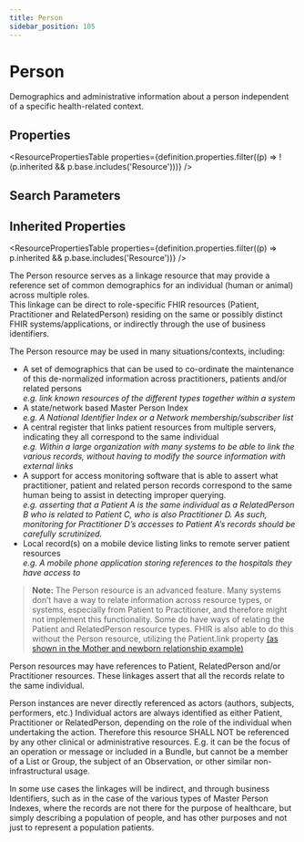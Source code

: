 ```yaml
---
title: Person
sidebar_position: 105
---
```



# Person

Demographics and administrative information about a person independent of a specific health-related context.

<Tabs queryString="section">
  <TabItem value="schema" label="Schema" default>

## Properties

<ResourcePropertiesTable
  properties={definition.properties.filter((p) => !(p.inherited && p.base.includes('Resource')))}
/>

## Search Parameters

<SearchParamsTable searchParams={definition.searchParameters} />

## Inherited Properties

<ResourcePropertiesTable properties={definition.properties.filter((p) => p.inherited && p.base.includes('Resource'))} />

  </TabItem>
  <TabItem value="usage" label="Usage">
<div> <a name="scope"></a> <p>   The <Link to="/docs/api/fhir/resources/person">Person</Link> resource serves as a linkage resource that may provide a reference set of common demographics    for an individual (human or animal) across multiple roles.<br/>   This linkage can be direct to role-specific FHIR resources (Patient, <Link to="/docs/api/fhir/resources/practitioner">Practitioner</Link> and <Link to="/docs/api/fhir/resources/relatedperson">RelatedPerson</Link>)   residing on the same or possibly distinct FHIR systems/applications, or indirectly through the use of   business identifiers. </p>   <p>   The <Link to="/docs/api/fhir/resources/person">Person</Link> resource may be used in many situations/contexts, including:   </p>   <ul>   <li>A set of demographics that can be used to co-ordinate the maintenance of this   de-normalized information across practitioners, patients and/or related persons<br/>   <i>e.g. link known resources of the different types together within a system</i></li>   <li>A state/network based Master <Link to="/docs/api/fhir/resources/person">Person</Link> Index<br/>   <i>e.g. A National <Link to="/docs/api/fhir/datatypes/identifier">Identifier</Link> Index or a Network membership/subscriber list</i></li>   <li>A central register that links patient resources from multiple servers, indicating they   all correspond to the same individual<br/>   <i>e.g. Within a large organization with many systems to be able to link the various records,    without having to modify the source information with external links</i></li>   <li>A support for access monitoring software that is able to assert what practitioner,    patient and related person records correspond to the same human being to assist in    detecting improper querying.<br/>   <i>e.g. asserting that a <Link to="/docs/api/fhir/resources/patient">Patient</Link> A is the same individual as a <Link to="/docs/api/fhir/resources/relatedperson">RelatedPerson</Link> B who is   related to <Link to="/docs/api/fhir/resources/patient">Patient</Link> C, who is also <Link to="/docs/api/fhir/resources/practitioner">Practitioner</Link> D.  As such, monitoring for <Link to="/docs/api/fhir/resources/practitioner">Practitioner</Link>   D’s accesses to <Link to="/docs/api/fhir/resources/patient">Patient</Link> A’s records should be carefully scrutinized.</i></li>   <li>Local record(s) on a mobile device listing links to remote server patient resources<br/>   <i>e.g. A mobile phone application storing references to the hospitals they have access to</i></li>   </ul>   <blockquote class="stu-note">     <a name="advanced"></a>     <p>     <b>Note:</b>  The <Link to="/docs/api/fhir/resources/person">Person</Link> resource is an advanced feature.  Many systems don’t have a way     to relate information across resource types, or systems, especially from <Link to="/docs/api/fhir/resources/patient">Patient</Link> to     <Link to="/docs/api/fhir/resources/practitioner">Practitioner</Link>, and therefore might not implement this functionality. Some do have ways     of relating the <Link to="/docs/api/fhir/resources/patient">Patient</Link> and <Link to="/docs/api/fhir/resources/relatedperson">RelatedPerson</Link> resource types. FHIR is also able to do this     without the <Link to="/docs/api/fhir/resources/person">Person</Link> resource, utilizing the <Link to="/docs/api/fhir/resources/patient">Patient</Link>.link property     <a href="/docs/api/fhir/resources/patient">(as shown in the Mother and newborn relationship example)</a>     </p>   </blockquote> </div>
  </TabItem>
  <TabItem value="relationships" label="Relationships">
<div>   <p>     <Link to="/docs/api/fhir/resources/person">Person</Link> resources may have references to <Link to="/docs/api/fhir/resources/patient">Patient</Link>, <Link to="/docs/api/fhir/resources/relatedperson">RelatedPerson</Link> and/or <Link to="/docs/api/fhir/resources/practitioner">Practitioner</Link> resources.      These linkages assert that all the records relate to the same individual.   </p>   <p>     <Link to="/docs/api/fhir/resources/person">Person</Link> instances are never directly referenced as actors (authors, subjects, performers, etc.)     Individual actors are always identified as either <Link to="/docs/api/fhir/resources/patient">Patient</Link>, <Link to="/docs/api/fhir/resources/practitioner">Practitioner</Link> or <Link to="/docs/api/fhir/resources/relatedperson">RelatedPerson</Link>, depending on the role     of the individual when undertaking the action. Therefore this resource SHALL NOT be referenced by any     other clinical or administrative resources.       E.g. it can be the focus of an operation or message or included in a <Link to="/docs/api/fhir/resources/bundle">Bundle</Link>,      but cannot be a member of a <Link to="/docs/api/fhir/resources/list">List</Link> or <Link to="/docs/api/fhir/resources/group">Group</Link>, the subject of an <Link to="/docs/api/fhir/resources/observation">Observation</Link>, or other similar non-infrastructural usage.   </p>   <p>     In some use cases the linkages will be indirect, and through business <Link to="/docs/api/fhir/datatypes/identifier">Identifiers</Link>, such as in the case of     the various types of Master <Link to="/docs/api/fhir/resources/person">Person</Link> Indexes, where the records are not there for the purpose of healthcare,      but simply describing a population of people, and has other purposes and not just to represent a population patients.   </p> </div>
  </TabItem>


</Tabs>

